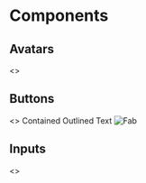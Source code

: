 
<Meta title="Style Guide/Components" />

# Components

## Avatars

<Preview>
  <Story name="Avatars">
    <>
      <Avatars.Round src={faker.image.avatar()} height="48" width="48" />
      <Avatars.Square src={faker.image.avatar()} height="48" width="48" />
    </>
  </Story>
</Preview>

## Buttons

<Preview>
  <Story name="Buttons">
    <>
      <Buttons.Contained>Contained</Buttons.Contained>
      <Buttons.Outlined>Outlined</Buttons.Outlined>
      <Buttons.Text>Text</Buttons.Text>
      <Buttons.Fab>
        <img alt="Fab" src="./plus.svg" />
      </Buttons.Fab>
    </>
  </Story>
</Preview>

## Inputs

<Preview>
  <Story name="Inputs">
    <>
      <Inputs.Text label="Label" type="text" placeholder="Placeholder" />
      <Inputs.Slider min={0} max={100} />
      <Inputs.Switch description="Description" label="Label" />
      <Inputs.Radio defaultChecked label="Label" name="storybook" />
      <Inputs.Radio label="Label" name="storybook" />
    </>
  </Story>
</Preview>
